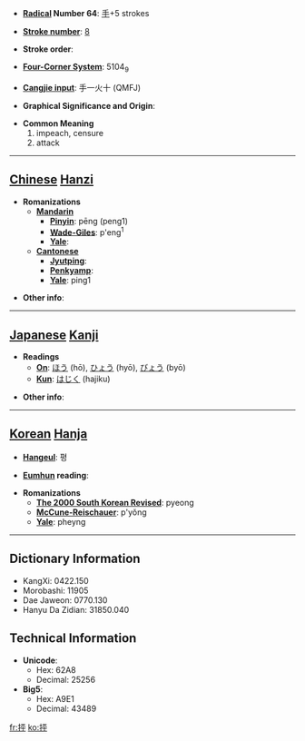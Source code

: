 * '''[[Wiktionary:Chinese radical index| Radical]] Number 64''': [[Wiktionary:Chinese radical index 手|手]]+5 strokes

* '''[[Wiktionary:Chinese total strokes index|Stroke number]]''': [[Wiktionary:Chinese total strokes index 8|8]]

* '''Stroke order''': 

* '''[[Wiktionary:Chinese four corner index|Four-Corner System]]''': 5104<sub>9</sub>

* '''[[Wiktionary:Chinese Cangjie index|Cangjie input]]''': 手一火十 (QMFJ)

* '''Graphical Significance and Origin''': 

* '''Common Meaning'''
*#impeach, censure
*# attack


----

== [[Chinese]] [[Hanzi]] ==

* '''Romanizations'''
** '''[[Mandarin]]'''
*** '''[[Pinyin]]''': pēng (peng1)
*** '''[[Wade-Giles]]''': p'eng<sup>1</sup>
*** '''[[Yale]]''': 
** '''[[Cantonese]]'''
*** '''[[Jyutping]]''':
*** '''[[Penkyamp]]''': 
*** '''[[Yale]]''': ping1

* '''Other info''': 

----

== [[Japanese]] [[Kanji]] ==

* '''Readings'''
** '''[[On]]''': [[ほう]] (hō), [[ひょう]] (hyō), [[びょう]] (byō)
** '''[[Kun]]''': [[はじく]] (hajiku)

* '''Other info''':  

----

== [[Korean]] [[Hanja]] ==

* '''[[Hangeul]]''': 평

* '''[[Eumhun]] reading''': 

* '''Romanizations'''
** '''[[The 2000 South Korean Revised Romanization|The 2000 South Korean Revised]]''': pyeong
** '''[[McCune-Reischauer]]''': p'yŏng
** '''[[Yale]]''': pheyng

----

== Dictionary Information ==

* KangXi: 0422.150
* Morobashi: 11905
* Dae Jaweon: 0770.130
* Hanyu Da Zidian: 31850.040

== Technical Information ==

* '''Unicode''':
** Hex: 62A8
** Decimal: 25256
* '''Big5''':
** Hex: A9E1
** Decimal: 43489

[[fr:抨]]
[[ko:抨]]